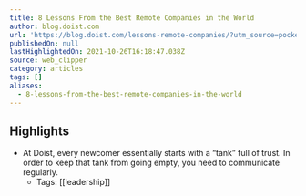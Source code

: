 ```yaml
---
title: 8 Lessons From the Best Remote Companies in the World
author: blog.doist.com
url: 'https://blog.doist.com/lessons-remote-companies/?utm_source=pocket_mylist'
publishedOn: null
lastHighlightedOn: 2021-10-26T16:18:47.038Z
source: web_clipper
category: articles
tags: []
aliases:
  - 8-lessons-from-the-best-remote-companies-in-the-world
---
```

## Highlights
- At Doist, every newcomer essentially starts with a “tank” full of trust. In order to keep that tank from going empty, you need to communicate regularly.
    - Tags: [[leadership]]
